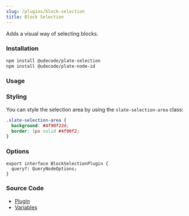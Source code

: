 ```yaml
---
slug: /plugins/block-selection
title: Block Selection
---
```


Adds a visual way of selecting blocks.

### Installation

```bash npm2yarn
npm install @udecode/plate-selection
npm install @udecode/plate-node-id
```

### Usage



<BlockSelectionSandpack />

### Styling

You can style the selection area by using the `slate-selection-area` class:

```css
.slate-selection-area {
  background: #4f90f22d;
  border: 1px solid #4f90f2;
}
```

### Options

```tsx
export interface BlockSelectionPlugin {
  query?: QueryNodeOptions;
}
```

### Source Code

- [Plugin](https://github.com/udecode/plate/blob/main/packages/block-selection/src)
- [Variables](https://github.com/udecode/plate/blob/main/examples/src)
